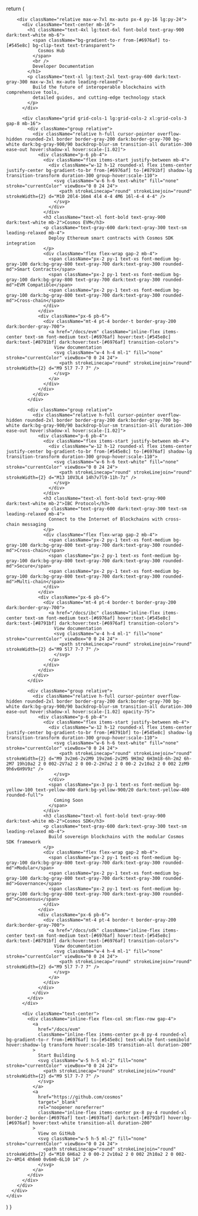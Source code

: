   return (
    <div className="w-full">
      <div className="relative overflow-hidden">
        <div className="absolute inset-0 bg-gradient-to-br from-[#6976af]/10 via-transparent to-[#545e8c]/10" />
        <div className="absolute inset-0 bg-grid-slate-900/[0.04] dark:bg-grid-slate-100/[0.03] bg-[length:60px_60px]" />

        <div className="relative max-w-7xl mx-auto px-4 py-16 lg:py-24">
          <div className="text-center mb-16">
            <h1 className="text-4xl lg:text-6xl font-bold text-gray-900 dark:text-white mb-6">
              <span className="bg-gradient-to-r from-[#6976af] to-[#545e8c] bg-clip-text text-transparent">
                Cosmos Hub
              </span>
              <br />
              Developer Documentation
            </h1>
            <p className="text-xl lg:text-2xl text-gray-600 dark:text-gray-300 max-w-3xl mx-auto leading-relaxed">
              Build the future of interoperable blockchains with comprehensive tools,
              detailed guides, and cutting-edge technology stack
            </p>
          </div>

          <div className="grid grid-cols-1 lg:grid-cols-2 xl:grid-cols-3 gap-8 mb-16">
            <div className="group relative">
              <div className="relative h-full cursor-pointer overflow-hidden rounded-2xl border border-gray-200 dark:border-gray-700 bg-white dark:bg-gray-900/90 backdrop-blur-sm transition-all duration-300 ease-out hover:shadow-xl hover:scale-[1.02]">
                <div className="p-6 pb-4">
                  <div className="flex items-start justify-between mb-4">
                    <div className="w-12 h-12 rounded-xl flex items-center justify-center bg-gradient-to-br from-[#6976af] to-[#8791bf] shadow-lg transition-transform duration-300 group-hover:scale-110">
                      <svg className="w-6 h-6 text-white" fill="none" stroke="currentColor" viewBox="0 0 24 24">
                        <path strokeLinecap="round" strokeLinejoin="round" strokeWidth={2} d="M10 20l4-16m4 4l4 4-4 4M6 16l-4-4 4-4" />
                      </svg>
                    </div>
                  </div>
                  <h3 className="text-xl font-bold text-gray-900 dark:text-white mb-2">Cosmos EVM</h3>
                  <p className="text-gray-600 dark:text-gray-300 text-sm leading-relaxed mb-4">
                    Deploy Ethereum smart contracts with Cosmos SDK integration
                  </p>
                  <div className="flex flex-wrap gap-2 mb-4">
                    <span className="px-2 py-1 text-xs font-medium bg-gray-100 dark:bg-gray-800 text-gray-700 dark:text-gray-300 rounded-md">Smart Contracts</span>
                    <span className="px-2 py-1 text-xs font-medium bg-gray-100 dark:bg-gray-800 text-gray-700 dark:text-gray-300 rounded-md">EVM Compatible</span>
                    <span className="px-2 py-1 text-xs font-medium bg-gray-100 dark:bg-gray-800 text-gray-700 dark:text-gray-300 rounded-md">Cross-chain</span>
                  </div>
                </div>
                <div className="px-6 pb-6">
                  <div className="mt-4 pt-4 border-t border-gray-200 dark:border-gray-700">
                    <a href="/docs/evm" className="inline-flex items-center text-sm font-medium text-[#6976af] hover:text-[#545e8c] dark:text-[#8791bf] dark:hover:text-[#6976af] transition-colors">
                      View documentation
                      <svg className="w-4 h-4 ml-1" fill="none" stroke="currentColor" viewBox="0 0 24 24">
                        <path strokeLinecap="round" strokeLinejoin="round" strokeWidth={2} d="M9 5l7 7-7 7" />
                      </svg>
                    </a>
                  </div>
                </div>
              </div>
            </div>

            <div className="group relative">
              <div className="relative h-full cursor-pointer overflow-hidden rounded-2xl border border-gray-200 dark:border-gray-700 bg-white dark:bg-gray-900/90 backdrop-blur-sm transition-all duration-300 ease-out hover:shadow-xl hover:scale-[1.02]">
                <div className="p-6 pb-4">
                  <div className="flex items-start justify-between mb-4">
                    <div className="w-12 h-12 rounded-xl flex items-center justify-center bg-gradient-to-br from-[#545e8c] to-[#6976af] shadow-lg transition-transform duration-300 group-hover:scale-110">
                      <svg className="w-6 h-6 text-white" fill="none" stroke="currentColor" viewBox="0 0 24 24">
                        <path strokeLinecap="round" strokeLinejoin="round" strokeWidth={2} d="M13 10V3L4 14h7v7l9-11h-7z" />
                      </svg>
                    </div>
                  </div>
                  <h3 className="text-xl font-bold text-gray-900 dark:text-white mb-2">IBC Protocol</h3>
                  <p className="text-gray-600 dark:text-gray-300 text-sm leading-relaxed mb-4">
                    Connect to the Internet of Blockchains with cross-chain messaging
                  </p>
                  <div className="flex flex-wrap gap-2 mb-4">
                    <span className="px-2 py-1 text-xs font-medium bg-gray-100 dark:bg-gray-800 text-gray-700 dark:text-gray-300 rounded-md">Cross-chain</span>
                    <span className="px-2 py-1 text-xs font-medium bg-gray-100 dark:bg-gray-800 text-gray-700 dark:text-gray-300 rounded-md">Secure</span>
                    <span className="px-2 py-1 text-xs font-medium bg-gray-100 dark:bg-gray-800 text-gray-700 dark:text-gray-300 rounded-md">Multi-chain</span>
                  </div>
                </div>
                <div className="px-6 pb-6">
                  <div className="mt-4 pt-4 border-t border-gray-200 dark:border-gray-700">
                    <a href="/docs/ibc" className="inline-flex items-center text-sm font-medium text-[#6976af] hover:text-[#545e8c] dark:text-[#8791bf] dark:hover:text-[#6976af] transition-colors">
                      View documentation
                      <svg className="w-4 h-4 ml-1" fill="none" stroke="currentColor" viewBox="0 0 24 24">
                        <path strokeLinecap="round" strokeLinejoin="round" strokeWidth={2} d="M9 5l7 7-7 7" />
                      </svg>
                    </a>
                  </div>
                </div>
              </div>
            </div>

            <div className="group relative">
              <div className="relative h-full cursor-pointer overflow-hidden rounded-2xl border border-gray-200 dark:border-gray-700 bg-white dark:bg-gray-900/90 backdrop-blur-sm transition-all duration-300 ease-out hover:shadow-xl hover:scale-[1.02] opacity-75">
                <div className="p-6 pb-4">
                  <div className="flex items-start justify-between mb-4">
                    <div className="w-12 h-12 rounded-xl flex items-center justify-center bg-gradient-to-br from-[#8791bf] to-[#545e8c] shadow-lg transition-transform duration-300 group-hover:scale-110">
                      <svg className="w-6 h-6 text-white" fill="none" stroke="currentColor" viewBox="0 0 24 24">
                        <path strokeLinecap="round" strokeLinejoin="round" strokeWidth={2} d="M9 3v2m6-2v2M9 19v2m6-2v2M5 9H3m2 6H3m18-6h-2m2 6h-2M7 19h10a2 2 0 002-2V7a2 2 0 00-2-2H7a2 2 0 00-2 2v10a2 2 0 002 2zM9 9h6v6H9V9z" />
                      </svg>
                    </div>
                    <span className="px-3 py-1 text-xs font-medium bg-yellow-100 text-yellow-800 dark:bg-yellow-900/20 dark:text-yellow-400 rounded-full">
                      Coming Soon
                    </span>
                  </div>
                  <h3 className="text-xl font-bold text-gray-900 dark:text-white mb-2">Cosmos SDK</h3>
                  <p className="text-gray-600 dark:text-gray-300 text-sm leading-relaxed mb-4">
                    Build sovereign blockchains with the modular Cosmos SDK framework
                  </p>
                  <div className="flex flex-wrap gap-2 mb-4">
                    <span className="px-2 py-1 text-xs font-medium bg-gray-100 dark:bg-gray-800 text-gray-700 dark:text-gray-300 rounded-md">Modular</span>
                    <span className="px-2 py-1 text-xs font-medium bg-gray-100 dark:bg-gray-800 text-gray-700 dark:text-gray-300 rounded-md">Governance</span>
                    <span className="px-2 py-1 text-xs font-medium bg-gray-100 dark:bg-gray-800 text-gray-700 dark:text-gray-300 rounded-md">Consensus</span>
                  </div>
                </div>
                <div className="px-6 pb-6">
                  <div className="mt-4 pt-4 border-t border-gray-200 dark:border-gray-700">
                    <a href="/docs/sdk" className="inline-flex items-center text-sm font-medium text-[#6976af] hover:text-[#545e8c] dark:text-[#8791bf] dark:hover:text-[#6976af] transition-colors">
                      View documentation
                      <svg className="w-4 h-4 ml-1" fill="none" stroke="currentColor" viewBox="0 0 24 24">
                        <path strokeLinecap="round" strokeLinejoin="round" strokeWidth={2} d="M9 5l7 7-7 7" />
                      </svg>
                    </a>
                  </div>
                </div>
              </div>
            </div>
          </div>

          <div className="text-center">
            <div className="inline-flex flex-col sm:flex-row gap-4">
              <a
                href="/docs/evm"
                className="inline-flex items-center px-8 py-4 rounded-xl bg-gradient-to-r from-[#6976af] to-[#545e8c] text-white font-semibold hover:shadow-lg transform hover:scale-105 transition-all duration-200"
              >
                Start Building
                <svg className="w-5 h-5 ml-2" fill="none" stroke="currentColor" viewBox="0 0 24 24">
                  <path strokeLinecap="round" strokeLinejoin="round" strokeWidth={2} d="M9 5l7 7-7 7" />
                </svg>
              </a>
              <a
                href="https://github.com/cosmos"
                target="_blank"
                rel="noopener noreferrer"
                className="inline-flex items-center px-8 py-4 rounded-xl border-2 border-[#6976af] text-[#6976af] dark:text-[#8791bf] hover:bg-[#6976af] hover:text-white transition-all duration-200"
              >
                View on GitHub
                <svg className="w-5 h-5 ml-2" fill="none" stroke="currentColor" viewBox="0 0 24 24">
                  <path strokeLinecap="round" strokeLinejoin="round" strokeWidth={2} d="M10 6H6a2 2 0 00-2 2v10a2 2 0 002 2h10a2 2 0 002-2v-4M14 4h6m0 0v6m0-6L10 14" />
                </svg>
              </a>
            </div>
          </div>
        </div>
      </div>
    </div>
  )
}